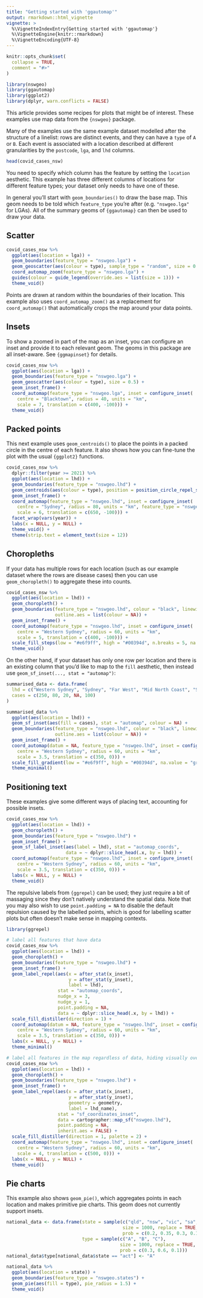 ```yaml
---
title: "Getting started with 'ggautomap'"
output: rmarkdown::html_vignette
vignette: >
  %\VignetteIndexEntry{Getting started with 'ggautomap'}
  %\VignetteEngine{knitr::rmarkdown}
  %\VignetteEncoding{UTF-8}
---
```


```r
knitr::opts_chunk$set(
  collapse = TRUE,
  comment = "#>"
)
```

```r
library(nswgeo)
library(ggautomap)
library(ggplot2)
library(dplyr, warn.conflicts = FALSE)
```

This article provides some recipes for plots that might be of interest. These
examples use map data from the `{nswgeo}` package.

Many of the examples use the same example dataset modelled after the structure
of a linelist: rows are distinct events, and they can have a `type` of `A` or `B`.
Each event is associated with a location described at different granularities by
the `postcode`, `lga`, and `lhd` columns.

```r
head(covid_cases_nsw)
```

You need to specify which column has the feature by setting the `location`
aesthetic. This example has three different columns of locations for different
feature types; your dataset only needs to have one of these.

In general you'll start with `geom_boundaries()` to draw the base map. This geom
needs to be told which `feature_type` you're after (e.g. `"nswgeo.lga"` for LGAs).
All of the summary geoms of `{ggautomap}` can then be used to draw your data.

## Scatter

```r
covid_cases_nsw %>%
  ggplot(aes(location = lga)) +
  geom_boundaries(feature_type = "nswgeo.lga") +
  geom_geoscatter(aes(colour = type), sample_type = "random", size = 0.5) +
  coord_automap_zoom(feature_type = "nswgeo.lga") +
  guides(colour = guide_legend(override.aes = list(size = 1))) +
  theme_void()
```

Points are drawn at random within the boundaries of their location.
This example also uses `coord_automap_zoom()` as a replacement for `coord_automap()`
that automatically crops the map around your data points.


## Insets

To show a zoomed in part of the map as an inset, you can configure an inset and
provide it to each relevant geom. The geoms in this package are all inset-aware.
See `{ggmapinset}` for details.

```r
covid_cases_nsw %>%
  ggplot(aes(location = lga)) +
  geom_boundaries(feature_type = "nswgeo.lga") +
  geom_geoscatter(aes(colour = type), size = 0.5) +
  geom_inset_frame() +
  coord_automap(feature_type = "nswgeo.lga", inset = configure_inset(
    centre = "Blacktown", radius = 40, units = "km",
    scale = 7, translation = c(400, -100))) +
  theme_void()
```

## Packed points

This next example uses `geom_centroids()` to place the points in a
packed circle in the centre of each feature. It also shows how you can
fine-tune the plot with the usual `{ggplot2}` functions.

```r
covid_cases_nsw %>%
  dplyr::filter(year >= 2021) %>%
  ggplot(aes(location = lhd)) +
  geom_boundaries(feature_type = "nswgeo.lhd") +
  geom_centroids(aes(colour = type), position = position_circle_repel_sf(scale = 35), size = 1) +
  geom_inset_frame() +
  coord_automap(feature_type = "nswgeo.lhd", inset = configure_inset(
    centre = "Sydney", radius = 80, units = "km", feature_type = "nswgeo.lhd",
    scale = 6, translation = c(650, -100))) +
  facet_wrap(vars(year)) +
  labs(x = NULL, y = NULL) +
  theme_void() +
  theme(strip.text = element_text(size = 12))
```


## Choropleths

If your data has multiple rows for each location (such as our example dataset where
the rows are disease cases) then you can use `geom_choropleth()` to aggregate these
into counts.

```r
covid_cases_nsw %>%
  ggplot(aes(location = lhd)) +
  geom_choropleth() +
  geom_boundaries(feature_type = "nswgeo.lhd", colour = "black", linewidth = 0.1,
                  outline.aes = list(colour = NA)) +
  geom_inset_frame() +
  coord_automap(feature_type = "nswgeo.lhd", inset = configure_inset(
    centre = "Western Sydney", radius = 60, units = "km",
    scale = 5, translation = c(400, -100))) +
  scale_fill_steps(low = "#e6f9ff", high = "#00394d", n.breaks = 5, na.value = "white") +
  theme_void()
```

On the other hand, if your dataset has only one row per location and there is an
existing column that you'd like to map to the `fill` aesthetic, then instead use
`geom_sf_inset(..., stat = "automap")`:

```r
summarised_data <- data.frame(
  lhd = c("Western Sydney", "Sydney", "Far West", "Mid North Coast", "South Western Sydney"),
  cases = c(250, 80, 20, NA, 100)
)

summarised_data %>%
  ggplot(aes(location = lhd)) +
  geom_sf_inset(aes(fill = cases), stat = "automap", colour = NA) +
  geom_boundaries(feature_type = "nswgeo.lhd", colour = "black", linewidth = 0.1,
                  outline.aes = list(colour = NA)) +
  geom_inset_frame() +
  coord_automap(datum = NA, feature_type = "nswgeo.lhd", inset = configure_inset(
    centre = "Western Sydney", radius = 60, units = "km",
    scale = 3.5, translation = c(350, 0))) +
  scale_fill_gradient(low = "#e6f9ff", high = "#00394d", na.value = "grey90") +
  theme_minimal()
```


## Positioning text

These examples give some different ways of placing text, accounting for possible insets.

```r
covid_cases_nsw %>%
  ggplot(aes(location = lhd)) +
  geom_choropleth() +
  geom_boundaries(feature_type = "nswgeo.lhd") +
  geom_inset_frame() +
  geom_sf_label_inset(aes(label = lhd), stat = "automap_coords",
                      data = ~ dplyr::slice_head(.x, by = lhd)) +
  coord_automap(feature_type = "nswgeo.lhd", inset = configure_inset(
    centre = "Western Sydney", radius = 60, units = "km",
    scale = 3.5, translation = c(350, 0))) +
  labs(x = NULL, y = NULL) +
  theme_void()
```

The repulsive labels from `{ggrepel}` can be used; they just require a bit of
massaging since they don't natively understand the spatial data. Note that
you may also wish to use `point.padding = NA` to disable the default repulsion
caused by the labelled points, which is good for labelling scatter plots but
often doesn't make sense in mapping contexts.

```r
library(ggrepel)

# label all features that have data
covid_cases_nsw %>%
  ggplot(aes(location = lhd)) +
  geom_choropleth() +
  geom_boundaries(feature_type = "nswgeo.lhd") +
  geom_inset_frame() +
  geom_label_repel(aes(x = after_stat(x_inset),
                       y = after_stat(y_inset),
                       label = lhd),
                   stat = "automap_coords",
                   nudge_x = 3,
                   nudge_y = 1,
                   point.padding = NA,
                   data = ~ dplyr::slice_head(.x, by = lhd)) +
  scale_fill_distiller(direction = 1) +
  coord_automap(datum = NA, feature_type = "nswgeo.lhd", inset = configure_inset(
    centre = "Western Sydney", radius = 60, units = "km",
    scale = 3.5, translation = c(350, 0))) +
  labs(x = NULL, y = NULL) +
  theme_minimal()

# label all features in the map regardless of data, hiding visually overlapping labels
covid_cases_nsw %>%
  ggplot(aes(location = lhd)) +
  geom_choropleth() +
  geom_boundaries(feature_type = "nswgeo.lhd") +
  geom_inset_frame() +
  geom_label_repel(aes(x = after_stat(x_inset),
                       y = after_stat(y_inset),
                       geometry = geometry,
                       label = lhd_name),
                   stat = "sf_coordinates_inset",
                   data = cartographer::map_sf("nswgeo.lhd"),
                   point.padding = NA,
                   inherit.aes = FALSE) +
  scale_fill_distiller(direction = 1, palette = 2) +
  coord_automap(feature_type = "nswgeo.lhd", inset = configure_inset(
    centre = "Western Sydney", radius = 60, units = "km",
    scale = 4, translation = c(500, 0))) +
  labs(x = NULL, y = NULL) +
  theme_void()
```


## Pie charts

This example also shows `geom_pie()`, which aggregates points in each location and
makes primitive pie charts. This geom does not currently support insets.

```r
national_data <- data.frame(state = sample(c("qld", "nsw", "vic", "sa", "act"),
                                           size = 1000, replace = TRUE,
                                           prob = c(0.2, 0.35, 0.3, 0.1, 0.05)),
                            type = sample(c("A", "B", "C"),
                                          size = 1000, replace = TRUE,
                                          prob = c(0.3, 0.6, 0.1)))
national_data$type[national_data$state == "act"] <- "A"

national_data %>%
  ggplot(aes(location = state)) +
  geom_boundaries(feature_type = "nswgeo.states") +
  geom_pie(aes(fill = type), pie_radius = 1.5) +
  theme_void()
```
